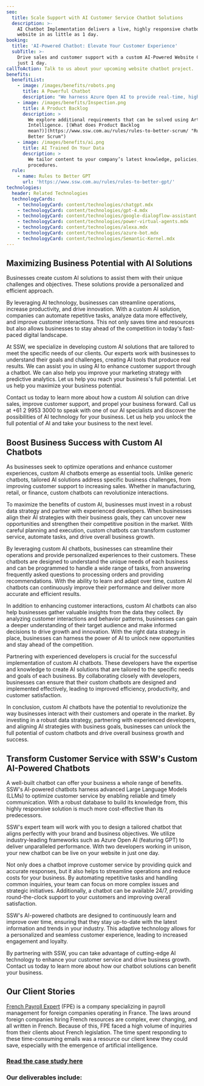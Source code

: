 ```yaml
---
seo:
  title: Scale Support with AI Customer Service Chatbot Solutions
  description: >-
    AI Chatbot Implementation delivers a live, highly responsive chatbot to your
    website in as little as 1 day.
booking:
  title: 'AI-Powered Chatbot: Elevate Your Customer Experience'
  subTitle: >-
    Drive sales and customer support with a custom AI-Powered Website Chatbot in
    just 1 day.
callToAction: Talk to us about your upcoming website chatbot project.
benefits:
  benefitList:
    - image: /images/benefits/robots.png
      title: A Powerful Chatbot
      description: "We harness Azure Open AI to provide real-time, highly accurate customer responses. [(Which chatbot is the most suitable for your website?)\r\n](https://www.ssw.com.au/rules/rules-to-better-gpt/ \"Rules to Better GPT\")\n"
    - image: /images/benefits/Inspection.png
      title: A Product Backlog
      description: >
        We explore additional requirements that can be solved using Artificial
        Intelligence. [(What does Product Backlog
        mean?)](https://www.ssw.com.au/rules/rules-to-better-scrum/ "Rules to
        Better Scrum")
    - image: /images/benefits/ai.png
      title: AI Trained On Your Data
      description: >
        We tailor content to your company’s latest knowledge, policies, and
        procedures.
  rule:
    - name: Rules to Better GPT
      url: 'https://www.ssw.com.au/rules/rules-to-better-gpt/'
technologies:
  header: Related Technologies
  technologyCards:
    - technologyCard: content/technologies/chatgpt.mdx
    - technologyCard: content/technologies/gpt-4.mdx
    - technologyCard: content/technologies/google-dialogflow-assistant.mdx
    - technologyCard: content/technologies/power-virtual-agents.mdx
    - technologyCard: content/technologies/alexa.mdx
    - technologyCard: content/technologies/azure-bot.mdx
    - technologyCard: content/technologies/Semantic-Kernel.mdx
---
```


## Maximizing Business Potential with AI Solutions

Businesses create custom AI solutions to assist them with their unique
challenges and objectives. These solutions provide a personalized and efficient
approach.

By leveraging AI technology, businesses can streamline operations,
increase productivity, and drive innovation. With a custom AI solution,
companies can automate repetitive tasks, analyze data more effectively, and
improve customer interactions. This not only saves time and resources but also
allows businesses to stay ahead of the competition in today's fast-paced
digital landscape.

At SSW, we specialize in developing custom AI solutions that are
tailored to meet the specific needs of our clients. Our experts work with
businesses to understand their goals and challenges, creating AI tools that
produce real results. We can assist you in using AI to enhance customer support
through a chatbot. We can also help you improve your marketing strategy with
predictive analytics. Let us help you reach your business's full potential. Let
us help you maximize your business potential.

Contact us today to learn more about how a custom AI solution can drive
sales, improve customer support, and propel your business forward. Call us at
+61 2 9953 3000 to speak with one of our AI specialists and discover the
possibilities of AI technology for your business. Let us help you unlock the
full potential of AI and take your business to the next level. 

## Boost Business Success with Custom AI Chatbots

As businesses seek to optimize operations and enhance customer experiences, custom AI chatbots emerge as essential tools. Unlike generic chatbots, tailored AI solutions address specific business challenges, from improving customer support to increasing sales. Whether in manufacturing, retail, or finance, custom chatbots can revolutionize interactions.

To maximize the benefits of custom AI, businesses must invest in a robust data strategy and partner with experienced developers. When businesses align their AI strategies with their business goals, they can uncover new opportunities and strengthen their competitive position in the market. With careful planning and execution, custom chatbots can transform customer service, automate tasks, and drive overall business growth.

By leveraging custom AI chatbots, businesses can streamline their operations and provide personalized experiences to their customers. These chatbots are designed to understand the unique needs of each business and can be programmed to handle a wide range of tasks, from answering frequently asked questions to processing orders and providing recommendations. With the ability to learn and adapt over time, custom AI chatbots can continuously improve their performance and deliver more accurate and efficient results.

In addition to enhancing customer interactions, custom AI chatbots can also help businesses gather valuable insights from the data they collect. By analyzing customer interactions and behavior patterns, businesses can gain a deeper understanding of their target audience and make informed decisions to drive growth and innovation. With the right data strategy in place, businesses can harness the power of AI to unlock new opportunities and stay ahead of the competition.

Partnering with experienced developers is crucial for the successful implementation of custom AI chatbots. These developers have the expertise and knowledge to create AI solutions that are tailored to the specific needs and goals of each business. By collaborating closely with developers, businesses can ensure that their custom chatbots are designed and implemented effectively, leading to improved efficiency, productivity, and customer satisfaction.

In conclusion, custom AI chatbots have the potential to revolutionize the way businesses interact with their customers and operate in the market. By investing in a robust data strategy, partnering with experienced developers, and aligning AI strategies with business goals, businesses can unlock the full potential of custom chatbots and drive overall business growth and success.

## Transform Customer Service with SSW's Custom AI-Powered Chatbots

A well-built chatbot can offer your business a whole range of benefits. SSW's AI-powered chatbots harness advanced Large Language Models (LLMs) to optimize customer service by enabling reliable and timely communication. With a robust database to build its knowledge from, this highly responsive solution is much more cost-effective than its predecessors.

SSW's expert team will work with you to design a tailored chatbot that aligns perfectly with your brand and business objectives. We utilize industry-leading frameworks such as Azure Open AI (featuring GPT) to deliver unparalleled performance. With two developers working in unison, your new chatbot can be live on your website in just one day.

Not only does a chatbot improve customer service by providing quick and accurate responses, but it also helps to streamline operations and reduce costs for your business. By automating repetitive tasks and handling common inquiries, your team can focus on more complex issues and strategic initiatives. Additionally, a chatbot can be available 24/7, providing round-the-clock support to your customers and improving overall satisfaction.

SSW's AI-powered chatbots are designed to continuously learn and improve over time, ensuring that they stay up-to-date with the latest information and trends in your industry. This adaptive technology allows for a personalized and seamless customer experience, leading to increased engagement and loyalty.

By partnering with SSW, you can take advantage of cutting-edge AI technology to enhance your customer service and drive business growth. Contact us today to learn more about how our chatbot solutions can benefit your business.

<VideoEmbed url="https://www.youtube.com/watch?v=sZY1BqHBbR0" caption="Website Chatbot in 1 day | Ulysses Maclaren (2 mins)" />

## Our Client Stories

[French Payroll Expert](https://frenchpayrollexpert.fr/) (FPE) is a company specializing in payroll management for foreign companies operating in France. The laws around foreign companies hiring French resources are complex, ever changing, and all written in French. Because of this, FPE faced a high volume of inquiries from their clients about French legislation. The time spent responding to these time-consuming emails was a resource our client knew they could save, especially with the emergence of artificial intelligence. 

### [Read the case study here](https://www.ssw.com.au/company/clients/fpe "French Payroll Expert")

<VideoEmbed url="https://www.youtube.com/watch?v=YlsbPEvVyq4" caption="AI Powered Navigation for French Payroll Expert | Thomas Bidou (6 mins)" />

### Our deliverables include:

